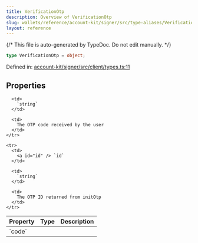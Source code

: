 ```yaml
---
title: VerificationOtp
description: Overview of VerificationOtp
slug: wallets/reference/account-kit/signer/src/type-aliases/VerificationOtp
layout: reference
---
```


{/* This file is auto-generated by TypeDoc. Do not edit manually. */}

```ts
type VerificationOtp = object;
```

Defined in: [account-kit/signer/src/client/types.ts:11](https://github.com/alchemyplatform/aa-sdk/blob/9f926c402d1661309abbf8eae8431e52e8c5e53f/account-kit/signer/src/client/types.ts#L11)

## Properties

<table>
  <thead>
    <tr>
      <th align="left">Property</th>
      <th align="left">Type</th>
      <th align="left">Description</th>
    </tr>
  </thead>

  <tbody>
    <tr>
      <td>
        <a id="code" /> `code`
      </td>

      <td>
        `string`
      </td>

      <td>
        The OTP code received by the user
      </td>
    </tr>

    <tr>
      <td>
        <a id="id" /> `id`
      </td>

      <td>
        `string`
      </td>

      <td>
        The OTP ID returned from initOtp
      </td>
    </tr>

  </tbody>
</table>
